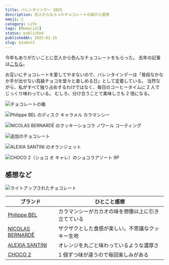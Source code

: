 ```yaml
---
title: バレンタインデー 2025
description: 恋人からもらったチョコレートの紹介と感想
emoji: 🍫
category: Life
tags: [Memorial]
status: published
publishedAt: 2025-02-15
slug: b1x6nt3
---
```


今年もありがたいことに恋人から色んなチョコレートをもらった。
去年の記事は[こちら](/blog/posts/b18vcqd)。

お互いにチョコレートを愛してやまないので、バレンタインデーは「普段なかなか手が出せない高級チョコを堂々と楽しめる日」として定着している。
当然ながら、私がすべて独り占めするわけではなく、毎日のコーヒータイムに 2 人でじっくり味わっている。
むしろ、分け合うことで美味しさも 2 倍になる。

![チョコレートの箱](./01.jpg "パッケージが可愛い")

![Philippe BEL のディスク キャラメル カラマンシー](./02.jpg "Philippe BEL のディスク キャラメル カラマンシー")

![NICOLAS BERNARDĒ のクッキーショコラ ノワール コーティング](./03.jpg "NICOLAS BERNARDĒ のクッキーショコラ ノワール コーティング")

![追加のチョコレート](./04.jpg "追加のチョコレート")

![ALEXIA SANTINI のオランジェット](./05.jpg "ALEXIA SANTINI のオランジェット")

![CHOCO 2（ショコ オ キャレ）のショコラアソート 9P](./06.jpg "CHOCO 2（ショコ オ キャレ）のショコラアソート 9P")

## 感想など

![ライトアップされたチョコレート](./07.jpg "夜に食べたくなるチョコレート")

| ブランド                                             | ひとこと感想                    |
|--------------------------------------------------|---------------------------|
| [Philippe BEL](https://chocolatphilippebel.fr)   | カラマンシーがカカオの味を想像以上に引き立てている |
| [NICOLAS BERNARDĒ](https://nicolas-bernarde.com) | ザクザクとした食感が楽しい。不思議なクッキー生地  |
| [ALEXIA SANTINI](https://www.alexiasantini.com)  | オレンジを丸ごと味わっているような濃厚さ      |
| [CHOCO 2](https://choco-au-carre.fr)             | 1 個ずつ味が違うので毎回楽しみがある       |
